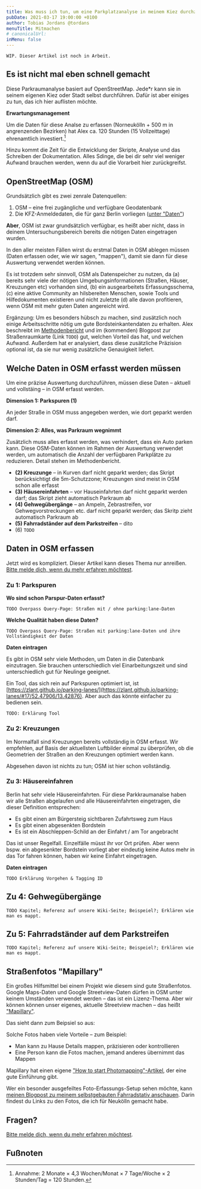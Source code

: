 ```yaml
---
title: Was muss ich tun, um eine Parkplatzanalyse in meinem Kiez durchzuführen.
pubDate: 2021-03-17 19:00:00 +0100
author: Tobias Jordans @tordans
menuTitle: Mitmachen
# canonicalUrl:
inMenu: false
---
```



<Notice colorName="bg-red-200" className="mb-12">

`WIP. Dieser Artikel ist noch in Arbeit.`

</Notice>

## Es ist nicht mal eben schnell gemacht

Diese Parkraumanalyse basiert auf OpenStreetMap.
Jede\*r kann sie in seinem eigenen Kiez oder Stadt selbst durchführen.
Dafür ist aber einiges zu tun, das ich hier auflisten möchte.

**Erwartungsmanagement**

Um die Daten für diese Analse zu erfassen (Norneukölln + 500 m in angrenzenden Bezirken) hat Alex ca. 120 Stunden (15 Vollzeittage) ehrenamtlich investiert.[^1]

Hinzu kommt die Zeit für die Entwicklung der Skripte, Analyse und das Schreiben der Dokumentation. Alles Sdinge, die bei dir sehr viel weniger Aufwand brauchen werden, wenn du auf die Vorarbeit hier zurückgreifst.

[^1]: Annahme: 2 Monate &times; 4,3 Wochen/Monat &times; 7 Tage/Woche &times; 2 Stunden/Tag = 120 Stunden.

## OpenStreetMap (OSM)

Grundsätzlich gibt es zwei zenrale Datenquellen:

1. OSM – eine frei zugängliche und verfügbare Geodatenbank
2. Die KFZ-Anmeldedaten, die für ganz Berlin vorliegen ([unter "Daten"](../parkraumkarte/data#melderechtlich-reg-einwohner-berlin-mit-kfz))

**Aber**, OSM ist zwar grundsätzlich verfügbar, es heißt aber nicht, dass in deinem Untersuchungsbereich bereits die nötigen Daten eingetragen wurden.

In den aller meisten Fällen wirst du erstmal Daten in OSM ablegen müssen (Daten erfassen oder, wie wir sagen, "mappen"), damit sie dann für diese Auswertung verwendet werden können.

Es ist trotzdem sehr sinnvoll, OSM als Datenspeicher zu nutzen, da (a) bereits sehr viele der nötigen Umgebungsinformationen (Straßen, Häuser, Kreuzungen etc) vorhanden sind, (b) ein ausgearbeitets Erfassungsschema, (c) eine aktive Community an hilsbereiten Menschen, sowie Tools und Hilfedokumenten existieren und nicht zuletzte (d) alle davon profitieren, wenn OSM mit mehr guten Daten angereicht wird.

Ergänzung: Um es besonders hübsch zu machen, sind zusätzlich noch einige Arbeitsschritte nötig um gute Bordsteinkantendaten zu erhalten. Alex beschreibt im [Methodenbericht](../report) und
im (kommenden) Blogpost zur Straßenraumkarte (Link `TODO`)
gut, welchen Vorteil das hat, und welchen Aufwand. Außerdem hat er analysiert, dass diese zusätzliche Präzision optional ist, da sie nur wenig zusätzliche Genauigkeit liefert.

## Welche Daten in OSM erfasst werden müssen

Um eine präzise Auswertung durchzuführen, müssen diese Daten – aktuell und vollstäing – in OSM erfasst werden.

**Dimension 1: Parkspuren (1)**

An jeder Straße in OSM muss angegeben werden, wie dort geparkt werden darf.

**Dimension 2: Alles, was Parkraum wegnimmt**

Zusätzlich muss alles erfasst werden, was verhindert, dass ein Auto parken kann. Diese OSM-Daten können im Rahmen der Auswertung verwendet werden, um automatisch die Anzahl der verfügbaren Parkplätze zu reduzieren. Detail stehen im Methodenbericht.

- **(2) Kreuzunge** – in Kurven darf nicht geparkt werden; das Skript berücksichtigt die 5m-Schutzzone; Kreuzungen sind meist in OSM schon alle erfasst
- **(3) Häusereinfahrten** – vor Hauseinfahrten darf nicht geparkt werden darf; das Skript zieht automatisch Parkraum ab
- **(4) Gehwegübergänge** – an Ampeln, Zebrastreifen, vor Gehwegvorstreckungen etc. darf nicht geparkt werden; das Skritp zieht automatisch Parkraum ab
- **(5) Fahrradständer auf dem Parkstreifen** – dito
- (6) `TODO`

## Daten in OSM erfassen

Jetzt wird es kompliziert. Dieser Artikel kann dieses Thema nur anreißen. [Bitte melde dich, wenn du mehr erfahren möchtest](../contact).

### Zu 1: Parkspuren

**Wo sind schon Parspur-Daten erfasst?**

`TODO Overpass Query-Page: Straßen mit / ohne parking:lane-Daten`

**Welche Qualität haben diese Daten?**

`TODO Overpass Query-Page: Straßen mit parking:lane-Daten und ihre Vollständigkeit der Daten`

**Daten eintragen**

Es gibt in OSM sehr viele Methoden, um Daten in die Datenbank einzutragen. Sie brauchen unterschiedlich viel Einarbeitungszeit und sind unterschiedlich gut für Neulinge geeignet.

Ein Tool, das sich rein auf Parkspuren optimiert ist, ist [https://zlant.github.io/parking-lanes/](https://zlant.github.io/parking-lanes/#17/52.47906/13.42876). Aber auch das könnte einfacher zu bedienen sein.

`TODO: Erklärung Tool`

### Zu 2: Kreuzungen

Im Normalfall sind Kreuzungen bereits vollständig in OSM erfasst. Wir empfehlen, auf Basis der aktuellsten Luftbilder einmal zu überprüfen, ob die Geometrien der Straßen an den Kreuzungen optimiert werden kann.

Abgesehen davon ist nichts zu tun; OSM ist hier schon vollständig.

### Zu 3: Häusereinfahren

Berlin hat sehr viele Häusereinfahrten. Für diese Parkkraumanalse haben wir alle Straßen abgelaufen und alle Häusereinfahrten eingetragen, die dieser Definition entsprechen:

- Es gibt einen am Bürgersteig sichtbaren Zufahrtsweg zum Haus
- Es gibt einen abgesenkten Bordstein
- Es ist ein Abschleppen-Schild an der Einfahrt / am Tor angebracht

Das ist unser Regelfall. Einzelfälle müsst ihr vor Ort prüfen. Aber wenn bspw. ein abgesenkter Bordstein vorliegt aber eindeutig keine Autos mehr in das Tor fahren können, haben wir keine Einfahrt eingetragen.

**Daten eintragen**

`TODO Erklärung Vorgehen & Tagging ID`

## Zu 4: Gehwegübergänge

`TODO Kapitel; Referenz auf unsere Wiki-Seite; Beispeiel?; Erklären wie man es mappt.`

## Zu 5: Fahrradständer auf dem Parkstreifen

`TODO Kapitel; Referenz auf unsere Wiki-Seite; Beispeiel?; Erklären wie man es mappt.`

## Straßenfotos "Mapillary"

Ein großes Hilfsmittel bei einem Projekt wie diesem sind gute Straßenfotos. Google Maps-Daten und Google Streetview-Daten dürfen in OSM unter keinem Umständen verwendet werden – das ist ein Lizenz-Thema. Aber wir können können unser eigenes, aktuelle Streetview machen – das heißt ["Mapillary"](https://www.mapillary.com/).

Das sieht dann zum Beipsiel so aus:

<ImageWrapper
  src="https://tordans.github.io/flyingsparks-blog/images-for--openstreetmap-org-user-tordans-diary/2020-12-fahrradstativ/experiment-vor-dem-gesicht-result-1640px.jpeg"
  alt=""
/>

Solche Fotos haben viele Vorteile – zum Beispiel:

- Man kann zu Hause Details mappen, präzisieren oder kontrollieren
- Eine Person kann die Fotos machen, jemand anderes übernimmt das Mappen

Mapillary hat einen eigene ["How to start Photomapping"-Artikel](https://blog.mapillary.com/update/2016/08/26/how-to-start-photo-mapping-mapillary-101.html), der eine gute Einführung gibt.

Wer ein besonder ausgefeiltes Foto-Erfassungs-Setup sehen möchte, kann [meinen Blogpost zu meinem selbstgebauten Fahrradstativ anschauen](https://www.openstreetmap.org/user/tordans/diary/395215). Darin findest du Links zu den Fotos, die ich für Neukölln gemacht habe.

## Fragen?

[Bitte melde dich, wenn du mehr erfahren möchtest](../contact).

## Fußnoten

